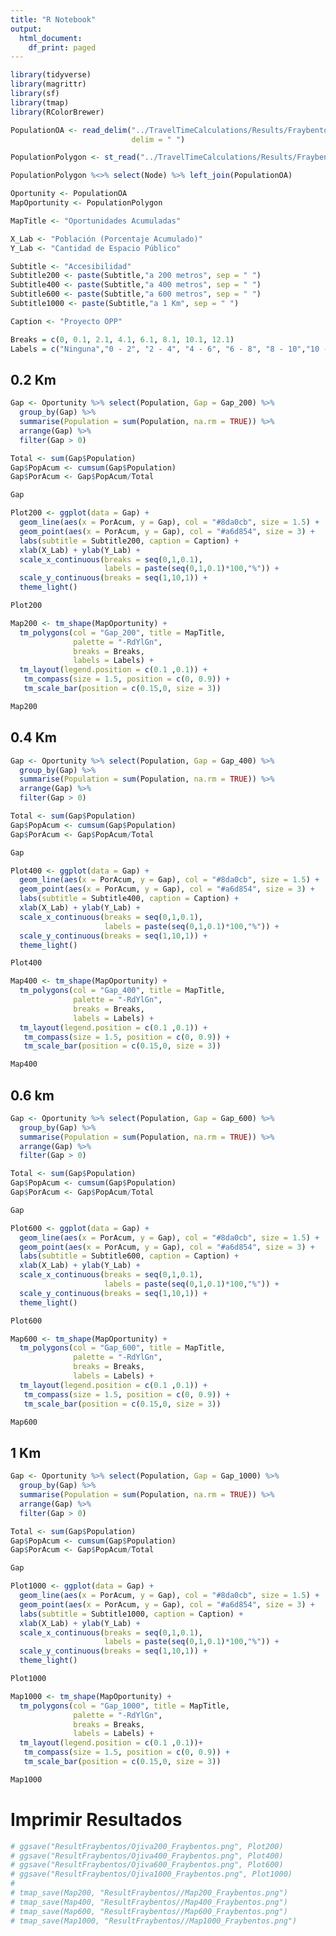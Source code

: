 ```yaml
---
title: "R Notebook"
output:
  html_document:
    df_print: paged
---
```


```r
library(tidyverse)
library(magrittr)
library(sf)
library(tmap)
library(RColorBrewer)
```

```r
PopulationOA <- read_delim("../TravelTimeCalculations/Results/Fraybentos/MatrixOA_Fraybentos.csv",
                           delim = " ")

PopulationPolygon <- st_read("../TravelTimeCalculations/Results/Fraybentos/Pouplation_Fraybentos.shp")

PopulationPolygon %<>% select(Node) %>% left_join(PopulationOA)
```

```r
Oportunity <- PopulationOA
MapOportunity <- PopulationPolygon

MapTitle <- "Oportunidades Acumuladas"

X_Lab <- "Población (Porcentaje Acumulado)"
Y_Lab <- "Cantidad de Espacio Público"

Subtitle <- "Accesibilidad"
Subtitle200 <- paste(Subtitle,"a 200 metros", sep = " ")
Subtitle400 <- paste(Subtitle,"a 400 metros", sep = " ")
Subtitle600 <- paste(Subtitle,"a 600 metros", sep = " ")
Subtitle1000 <- paste(Subtitle,"a 1 Km", sep = " ")

Caption <- "Proyecto OPP"
```

```r
Breaks = c(0, 0.1, 2.1, 4.1, 6.1, 8.1, 10.1, 12.1)
Labels = c("Ninguna","0 - 2", "2 - 4", "4 - 6", "6 - 8", "8 - 10","10 - 12")
```


## 0.2 Km


```r
Gap <- Oportunity %>% select(Population, Gap = Gap_200) %>% 
  group_by(Gap) %>% 
  summarise(Population = sum(Population, na.rm = TRUE)) %>% 
  arrange(Gap) %>% 
  filter(Gap > 0)

Total <- sum(Gap$Population)
Gap$PopAcum <- cumsum(Gap$Population)
Gap$PorAcum <- Gap$PopAcum/Total
```

```r
Gap
```


```r

Plot200 <- ggplot(data = Gap) + 
  geom_line(aes(x = PorAcum, y = Gap), col = "#8da0cb", size = 1.5) +
  geom_point(aes(x = PorAcum, y = Gap), col = "#a6d854", size = 3) + 
  labs(subtitle = Subtitle200, caption = Caption) + 
  xlab(X_Lab) + ylab(Y_Lab) +
  scale_x_continuous(breaks = seq(0,1,0.1),
                     labels = paste(seq(0,1,0.1)*100,"%")) +
  scale_y_continuous(breaks = seq(1,10,1)) +
  theme_light()

Plot200
```

```r
Map200 <- tm_shape(MapOportunity) + 
  tm_polygons(col = "Gap_200", title = MapTitle, 
              palette = "-RdYlGn",
              breaks = Breaks, 
              labels = Labels) +
  tm_layout(legend.position = c(0.1 ,0.1)) +
   tm_compass(size = 1.5, position = c(0, 0.9)) + 
   tm_scale_bar(position = c(0.15,0, size = 3))

Map200
```

## 0.4 Km

```r
Gap <- Oportunity %>% select(Population, Gap = Gap_400) %>% 
  group_by(Gap) %>% 
  summarise(Population = sum(Population, na.rm = TRUE)) %>% 
  arrange(Gap) %>% 
  filter(Gap > 0)

Total <- sum(Gap$Population)
Gap$PopAcum <- cumsum(Gap$Population)
Gap$PorAcum <- Gap$PopAcum/Total
```

```r
Gap
```

```r

Plot400 <- ggplot(data = Gap) + 
  geom_line(aes(x = PorAcum, y = Gap), col = "#8da0cb", size = 1.5) +
  geom_point(aes(x = PorAcum, y = Gap), col = "#a6d854", size = 3) + 
  labs(subtitle = Subtitle400, caption = Caption) + 
  xlab(X_Lab) + ylab(Y_Lab) +
  scale_x_continuous(breaks = seq(0,1,0.1),
                     labels = paste(seq(0,1,0.1)*100,"%")) +
  scale_y_continuous(breaks = seq(1,10,1)) +
  theme_light()

Plot400
```

```r
Map400 <- tm_shape(MapOportunity) + 
  tm_polygons(col = "Gap_400", title = MapTitle, 
              palette = "-RdYlGn",
              breaks = Breaks, 
              labels = Labels) +
  tm_layout(legend.position = c(0.1 ,0.1)) +
   tm_compass(size = 1.5, position = c(0, 0.9)) + 
   tm_scale_bar(position = c(0.15,0, size = 3))

Map400
```


## 0.6 km

```r
Gap <- Oportunity %>% select(Population, Gap = Gap_600) %>% 
  group_by(Gap) %>% 
  summarise(Population = sum(Population, na.rm = TRUE)) %>% 
  arrange(Gap) %>% 
  filter(Gap > 0)

Total <- sum(Gap$Population)
Gap$PopAcum <- cumsum(Gap$Population)
Gap$PorAcum <- Gap$PopAcum/Total
```

```r
Gap
```

```r
Plot600 <- ggplot(data = Gap) + 
  geom_line(aes(x = PorAcum, y = Gap), col = "#8da0cb", size = 1.5) +
  geom_point(aes(x = PorAcum, y = Gap), col = "#a6d854", size = 3) + 
  labs(subtitle = Subtitle600, caption = Caption) + 
  xlab(X_Lab) + ylab(Y_Lab) +
  scale_x_continuous(breaks = seq(0,1,0.1),
                     labels = paste(seq(0,1,0.1)*100,"%")) +
  scale_y_continuous(breaks = seq(1,10,1)) +
  theme_light()

Plot600
```

```r
Map600 <- tm_shape(MapOportunity) + 
  tm_polygons(col = "Gap_600", title = MapTitle, 
              palette = "-RdYlGn",
              breaks = Breaks, 
              labels = Labels) +
  tm_layout(legend.position = c(0.1 ,0.1)) +
   tm_compass(size = 1.5, position = c(0, 0.9)) + 
   tm_scale_bar(position = c(0.15,0, size = 3))

Map600
```

## 1 Km

```r
Gap <- Oportunity %>% select(Population, Gap = Gap_1000) %>% 
  group_by(Gap) %>% 
  summarise(Population = sum(Population, na.rm = TRUE)) %>% 
  arrange(Gap) %>% 
  filter(Gap > 0)

Total <- sum(Gap$Population)
Gap$PopAcum <- cumsum(Gap$Population)
Gap$PorAcum <- Gap$PopAcum/Total
```

```r
Gap
```

```r
Plot1000 <- ggplot(data = Gap) + 
  geom_line(aes(x = PorAcum, y = Gap), col = "#8da0cb", size = 1.5) +
  geom_point(aes(x = PorAcum, y = Gap), col = "#a6d854", size = 3) + 
  labs(subtitle = Subtitle1000, caption = Caption) + 
  xlab(X_Lab) + ylab(Y_Lab) +
  scale_x_continuous(breaks = seq(0,1,0.1),
                     labels = paste(seq(0,1,0.1)*100,"%")) +
  scale_y_continuous(breaks = seq(1,10,1)) +
  theme_light()

Plot1000
```


```r
Map1000 <- tm_shape(MapOportunity) + 
  tm_polygons(col = "Gap_1000", title = MapTitle, 
              palette = "-RdYlGn",
              breaks = Breaks, 
              labels = Labels) +
  tm_layout(legend.position = c(0.1 ,0.1))+
   tm_compass(size = 1.5, position = c(0, 0.9)) + 
   tm_scale_bar(position = c(0.15,0, size = 3))

Map1000
```


# Imprimir Resultados

```r

# ggsave("ResultFraybentos/Ojiva200_Fraybentos.png", Plot200)
# ggsave("ResultFraybentos/Ojiva400_Fraybentos.png", Plot400)
# ggsave("ResultFraybentos/Ojiva600_Fraybentos.png", Plot600)
# ggsave("ResultFraybentos/Ojiva1000_Fraybentos.png", Plot1000)
# 
# tmap_save(Map200, "ResultFraybentos//Map200_Fraybentos.png")
# tmap_save(Map400, "ResultFraybentos//Map400_Fraybentos.png")
# tmap_save(Map600, "ResultFraybentos//Map600_Fraybentos.png")
# tmap_save(Map1000, "ResultFraybentos//Map1000_Fraybentos.png")
```

